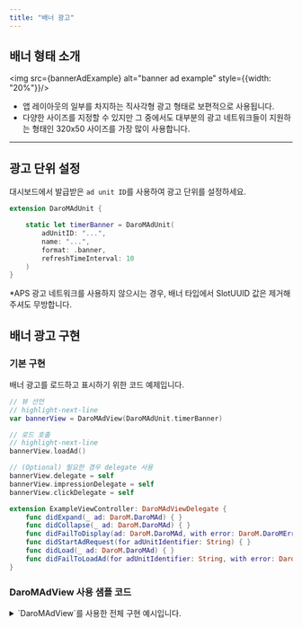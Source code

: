 ```yaml
---
title: "배너 광고"
---
```


## 배너 형태 소개


<img src={bannerAdExample} alt="banner ad example" style={{width: "20%"}}/>

- 앱 레이아웃의 일부를 차지하는 직사각형 광고 형태로 보편적으로 사용됩니다.
- 다양한 사이즈를 지정할 수 있지만 그 중에서도 대부분의 광고 네트워크들이 지원하는 형태인 320x50 사이즈를 가장 많이 사용합니다.

---

## 광고 단위 설정

대시보드에서 발급받은 `ad unit ID`를 사용하여 광고 단위를 설정하세요.

```swift
extension DaroMAdUnit {

    static let timerBanner = DaroMAdUnit(
        adUnitID: "...",
        name: "...",
        format: .banner,
        refreshTimeInterval: 10
    )
}
```

*APS 광고 네트워크를 사용하지 않으시는 경우, 배너 타입에서 SlotUUID 값은 제거해주셔도 무방합니다.


## 배너 광고 구현

### 기본 구현

배너 광고를 로드하고 표시하기 위한 코드 예제입니다.

```swift
// 뷰 선언
// highlight-next-line
var bannerView = DaroMAdView(DaroMAdUnit.timerBanner)

// 로드 호출
// highlight-next-line
bannerView.loadAd()

// (Optional) 필요한 경우 delegate 사용
bannerView.delegate = self
bannerView.impressionDelegate = self
bannerView.clickDelegate = self

extension ExampleViewController: DaroMAdViewDelegate {
    func didExpand(_ ad: DaroM.DaroMAd) { }
    func didCollapse(_ ad: DaroM.DaroMAd) { }
    func didFailToDisplay(ad: DaroM.DaroMAd, with error: DaroM.DaroMError) { }
    func didStartAdRequest(for adUnitIdentifier: String) { }
    func didLoad(_ ad: DaroM.DaroMAd) { }
    func didFailToLoadAd(for adUnitIdentifier: String, with error: DaroM.DaroMError) { }
}

```

### DaroMAdView 사용 샘플 코드

<details>

 <summary>`DaroMAdView`를 사용한 전체 구현 예시입니다.</summary>

```swift
import DaroM
import UIKit

extension DaroMAdViewUnit {
    static let timerBanner = DaroMAdViewUnit(
        adUnitID: "...",
        format: .banner,
        refreshTimeInterval: 7
    )
}

final class DaroExampleViewController: UIViewController {
    var bannerView = DaroMAdView(DaroMAdViewUnit.timerBanner)

    init() {
      super.init(nibName: nil, bundle: nil) 
    }

    override func viewDidLoad() {
        super.viewDidLoad()
        view.backgroundColor = .systemBackground
        bannerView.translatesAutoresizingMaskIntoConstraints = false
        view.addSubview(bannerView)
        NSLayoutConstraint.activate([
            bannerView.centerXAnchor.constraint(equalTo: view.centerXAnchor),
            bannerView.widthAnchor.constraint(equalToConstant: 320),
            bannerView.heightAnchor.constraint(equalToConstant: 50),
            bannerView.bottomAnchor.constraint(equalTo: view.safeAreaLayoutGuide.bottomAnchor),
        ])
        // highlight-next-line
        bannerView.loadAd()
    }

    @available(*, unavailable)
    required init?(coder: NSCoder) {
        fatalError("init(coder:) has not been implemented")
    }
}
```

</details>